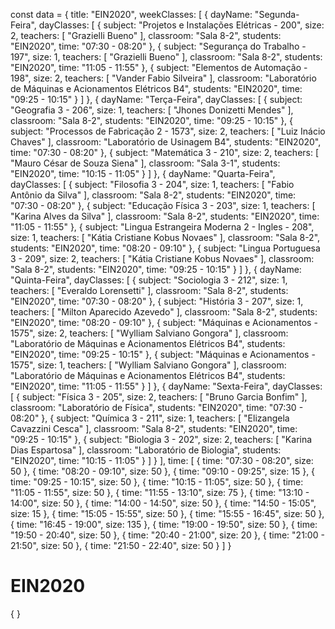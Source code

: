 const data = {
  title: "EIN2020",
  weekClasses: [
    {
      dayName: "Segunda-Feira",
      dayClasses: [
        {
          subject: "Projetos e Instalações Elétricas - 200",
          size: 2,
          teachers: [
            "Grazielli Bueno"
          ],
          classroom: "Sala 8-2",
          students: "EIN2020",
          time: "07:30 - 08:20"
        },
        {
          subject: "Segurança do Trabalho - 197",
          size: 1,
          teachers: [
            "Grazielli Bueno"
          ],
          classroom: "Sala 8-2",
          students: "EIN2020",
          time: "11:05 - 11:55"
        },
        {
          subject: "Elementos de Automação - 198",
          size: 2,
          teachers: [
            "Vander Fabio Silveira"
          ],
          classroom: "Laboratório de Máquinas e Acionamentos Elétricos B4",
          students: "EIN2020",
          time: "09:25 - 10:15"
        }
      ]
    },
    {
      dayName: "Terça-Feira",
      dayClasses: [
        {
          subject: "Geografia 3 - 206",
          size: 1,
          teachers: [
            "Jhones Donizetti Mendes"
          ],
          classroom: "Sala 8-2",
          students: "EIN2020",
          time: "09:25 - 10:15"
        },
        {
          subject: "Processos de Fabricação 2 - 1573",
          size: 2,
          teachers: [
            "Luiz Inácio Chaves"
          ],
          classroom: "Laboratório de Usinagem B4",
          students: "EIN2020",
          time: "07:30 - 08:20"
        },
        {
          subject: "Matemática 3 - 210",
          size: 2,
          teachers: [
            "Mauro César de Souza Siena"
          ],
          classroom: "Sala 3-1",
          students: "EIN2020",
          time: "10:15 - 11:05"
        }
      ]
    },
    {
      dayName: "Quarta-Feira",
      dayClasses: [
        {
          subject: "Filosofia 3 - 204",
          size: 1,
          teachers: [
            "Fabio Antônio da Silva"
          ],
          classroom: "Sala 8-2",
          students: "EIN2020",
          time: "07:30 - 08:20"
        },
        {
          subject: "Educação Física 3 - 203",
          size: 1,
          teachers: [
            "Karina Alves da Silva"
          ],
          classroom: "Sala 8-2",
          students: "EIN2020",
          time: "11:05 - 11:55"
        },
        {
          subject: "Lingua Estrangeira Moderna 2 - Ingles - 208",
          size: 1,
          teachers: [
            "Kátia Cristiane Kobus Novaes"
          ],
          classroom: "Sala 8-2",
          students: "EIN2020",
          time: "08:20 - 09:10"
        },
        {
          subject: "Lingua Portuguesa 3 - 209",
          size: 2,
          teachers: [
            "Kátia Cristiane Kobus Novaes"
          ],
          classroom: "Sala 8-2",
          students: "EIN2020",
          time: "09:25 - 10:15"
        }
      ]
    },
    {
      dayName: "Quinta-Feira",
      dayClasses: [
        {
          subject: "Sociologia 3 - 212",
          size: 1,
          teachers: [
            "Everaldo Lorensetti"
          ],
          classroom: "Sala 8-2",
          students: "EIN2020",
          time: "07:30 - 08:20"
        },
        {
          subject: "História 3 - 207",
          size: 1,
          teachers: [
            "Milton Aparecido Azevedo"
          ],
          classroom: "Sala 8-2",
          students: "EIN2020",
          time: "08:20 - 09:10"
        },
        {
          subject: "Máquinas e Acionamentos - 1575",
          size: 2,
          teachers: [
            "Wylliam Salviano Gongora"
          ],
          classroom: "Laboratório de Máquinas e Acionamentos Elétricos B4",
          students: "EIN2020",
          time: "09:25 - 10:15"
        },
        {
          subject: "Máquinas e Acionamentos - 1575",
          size: 1,
          teachers: [
            "Wylliam Salviano Gongora"
          ],
          classroom: "Laboratório de Máquinas e Acionamentos Elétricos B4",
          students: "EIN2020",
          time: "11:05 - 11:55"
        }
      ]
    },
    {
      dayName: "Sexta-Feira",
      dayClasses: [
        {
          subject: "Física 3 - 205",
          size: 2,
          teachers: [
            "Bruno Garcia Bonfim"
          ],
          classroom: "Laboratório de Física",
          students: "EIN2020",
          time: "07:30 - 08:20"
        },
        {
          subject: "Química 3 - 211",
          size: 1,
          teachers: [
            "Elizangela Cavazzini Cesca"
          ],
          classroom: "Sala 8-2",
          students: "EIN2020",
          time: "09:25 - 10:15"
        },
        {
          subject: "Biologia 3 - 202",
          size: 2,
          teachers: [
            "Karina Dias Espartosa"
          ],
          classroom: "Laboratório de Biologia",
          students: "EIN2020",
          time: "10:15 - 11:05"
        }
      ]
    }
  ],
  time: [
    {
      time: "07:30 - 08:20",
      size: 50
    },
    {
      time: "08:20 - 09:10",
      size: 50
    },
    {
      time: "09:10 - 09:25",
      size: 15
    },
    {
      time: "09:25 - 10:15",
      size: 50
    },
    {
      time: "10:15 - 11:05",
      size: 50
    },
    {
      time: "11:05 - 11:55",
      size: 50
    },
    {
      time: "11:55 - 13:10",
      size: 75
    },
    {
      time: "13:10 - 14:00",
      size: 50
    },
    {
      time: "14:00 - 14:50",
      size: 50
    },
    {
      time: "14:50 - 15:05",
      size: 15
    },
    {
      time: "15:05 - 15:55",
      size: 50
    },
    {
      time: "15:55 - 16:45",
      size: 50
    },
    {
      time: "16:45 - 19:00",
      size: 135
    },
    {
      time: "19:00 - 19:50",
      size: 50
    },
    {
      time: "19:50 - 20:40",
      size: 50
    },
    {
      time: "20:40 - 21:00",
      size: 20
    },
    {
      time: "21:00 - 21:50",
      size: 50
    },
    {
      time: "21:50 - 22:40",
      size: 50
    }
  ]
}

# EIN2020

<div>
    {
        <Grid
            title={data.title} 
            weekClasses={data.weekClasses} 
            time={data.time}
        />
    }
</div>